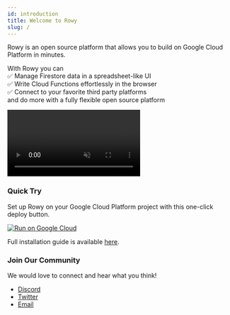 ```yaml
---
id: introduction
title: Welcome to Rowy
slug: /
---
```



Rowy is an open source platform that allows you to build on Google Cloud
Platform in minutes.

With Rowy you can  
✅ Manage Firestore data in a spreadsheet-like UI  
✅ Write Cloud Functions effortlessly in the browser  
✅ Connect to your favorite third party platforms  
and do more with a fully flexible open source platform

<Video
  url="https://firebasestorage.googleapis.com/v0/b/rowyio.appspot.com/o/publicDemo%2FRowy%20Website%20Video.mp4?alt=media&token=e5d82d4e-3e51-42dc-8930-80624b1ad0cc"
  playing
  loop
  muted
  playsinline
/>

### Quick Try

Set up Rowy on your Google Cloud Platform project with this one-click deploy
button.

[![Run on Google Cloud](https://deploy.cloud.run/button.svg)](https://deploy.cloud.run/?git_repo=https://github.com/rowyio/rowyRun.git)

Full installation guide is available [here](./setup/install).

### Join Our Community

We would love to connect and hear what you think!

- [Discord](https://discord.gg/B8yAD5PDX4)
- [Twitter](https://twitter.com/rowyio)
- [Email](mailto:rowy.io)
